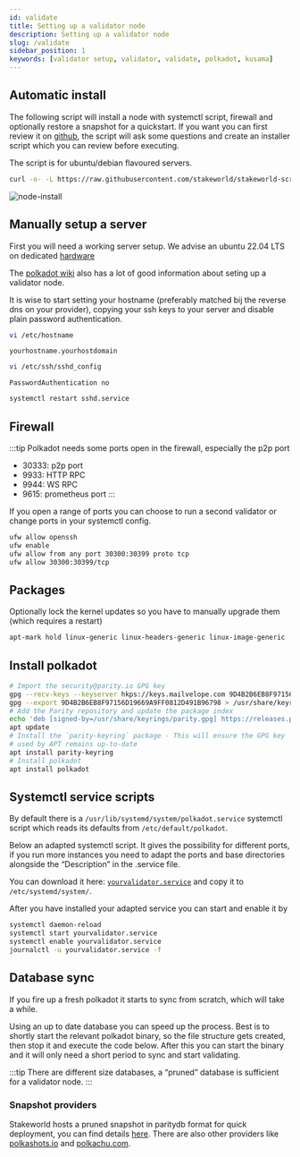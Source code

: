 ```yaml
---
id: validate
title: Setting up a validator node
description: Setting up a validator node
slug: /validate
sidebar_position: 1
keywords: [validator setup, validator, validate, polkadot, kusama]
---
```


## Automatic install

The following script will install a node with systemctl script, firewall and optionally restore a snapshot for a quickstart. If you want you can first review it on [github](https://github.com/stakeworld/stakeworld-scripts/blob/master/node-install.sh), the script will ask some questions and create an installer script which you can review before executing.

The script is for ubuntu/debian flavoured servers.

```bash
curl -o- -L https://raw.githubusercontent.com/stakeworld/stakeworld-scripts/master/node-install.sh | bash
```

![node-install](/img/node-install.gif)

## Manually setup a server

First you will need a working server setup. We advise an ubuntu 22.04 LTS on dedicated [hardware](./hardware)

The [polkadot wiki](https://wiki.polkadot.network/docs/maintain-guides-how-to-validate-kusama) also has a lot of good information about seting up a validator node. 

It is wise to start setting your hostname (preferably matched bij the reverse dns on your provider), copying your ssh keys to your server and disable plain password authentication.

```bash
vi /etc/hostname
```
`yourhostname.yourhostdomain`

```bash
vi /etc/ssh/sshd_config
```
`PasswordAuthentication no`
```bash
systemctl restart sshd.service
```

## Firewall

:::tip
Polkadot needs some ports open in the firewall, especially the p2p port
* 30333: p2p port
* 9933: HTTP RPC
* 9944: WS RPC
* 9615: prometheus port
:::

If you open a range of ports you can choose to run a second validator or change ports in your systemctl config.

```bash
ufw allow openssh
ufw enable
ufw allow from any port 30300:30399 proto tcp
ufw allow 30300:30399/tcp
```

## Packages

Optionally lock the kernel updates so you have to manually upgrade them (which requires a restart)

```bash
apt-mark hold linux-generic linux-headers-generic linux-image-generic
```

## Install polkadot

```bash
# Import the security@parity.io GPG key
gpg --recv-keys --keyserver hkps://keys.mailvelope.com 9D4B2B6EB8F97156D19669A9FF0812D491B96798
gpg --export 9D4B2B6EB8F97156D19669A9FF0812D491B96798 > /usr/share/keyrings/parity.gpg
# Add the Parity repository and update the package index
echo 'deb [signed-by=/usr/share/keyrings/parity.gpg] https://releases.parity.io/deb release main' > /etc/apt/sources.list.d/parity.list
apt update
# Install the `parity-keyring` package - This will ensure the GPG key
# used by APT remains up-to-date
apt install parity-keyring
# Install polkadot
apt install polkadot
```

## Systemctl service scripts

By default there is a `/usr/lib/systemd/system/polkadot.service` systemctl script which reads its defaults from `/etc/default/polkadot`.

Below an adapted systemctl script. It gives the possibility for different ports, if you run more instances you need to adapt the ports and base directories alongside the “Description” in the .service file.

You can download it here: [`yourvalidator.service`](/files/yourvalidator.service) and copy it to `/etc/systemd/system/`.

After you have installed your adapted service you can start and enable it by

```bash
systemctl daemon-reload
systemctl start yourvalidator.service
systemctl enable yourvalidator.service
journalctl -u yourvalidator.service -f
```

## Database sync

If you fire up a fresh polkadot it starts to sync from scratch, which will take a while.

Using an up to date database you can speed up the process. Best is to shortly start the relevant polkadot binary, so the file structure gets created, then stop it and execute the code below. After this you can start the binary and it will only need a short period to sync and start validating.

:::tip
There are different size databases, a “pruned” database is sufficient for a validator node.
:::

### Snapshot providers

Stakeworld hosts a pruned snapshot in paritydb format for quick deployment, you can find details [here](./snapshot). There are also other providers like [polkashots.io](https://polkashots.io/) and [polkachu.com](https://polkachu.com/snapshots).

